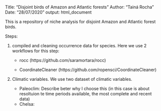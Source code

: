 Title: "Disjoint birds of Amazon and Atlantic forests"
Author: "Tainá Rocha"
Date: "28/07/2020"
output: html_document

This is a repository of niche analysis for disjoint Amazon and Atlantic forest birds.

Steps:

1. compiled and cleaning occurrence data for species. Here we use 2 workflows for this step:

    - rocc (https://github.com/saramortara/rocc)
    
    - CoordinateCleaner (https://github.com/ropensci/CoordinateCleaner)
    
2. Climatic variables. We use two dataset of climatic variables.
 
      - Paleoclim: Describe beter why I choose this (in this case is about resoltuion te time periods      available, the most complete and recent data)
      - Chelsa:  
    
